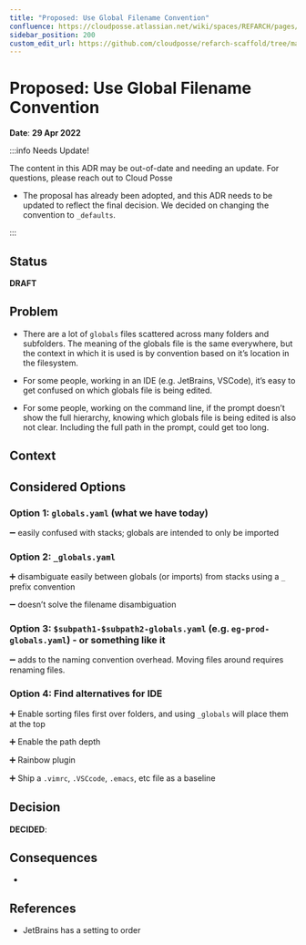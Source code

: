 ```yaml
---
title: "Proposed: Use Global Filename Convention"
confluence: https://cloudposse.atlassian.net/wiki/spaces/REFARCH/pages/1306984449/Proposed%3A+Use+Global+Filename+Convention
sidebar_position: 200
custom_edit_url: https://github.com/cloudposse/refarch-scaffold/tree/main/docs/docs/reference/adrs/proposed-use-global-filename-convention.md
---
```


# Proposed: Use Global Filename Convention
**Date**: **29 Apr 2022**

:::info Needs Update!

The content in this ADR may be out-of-date and needing an update. For questions, please reach out to Cloud Posse

- The proposal has already been adopted, and this ADR needs to be updated to reflect the final decision. We decided on changing the convention to `_defaults`.

:::

## Status
**DRAFT**

## Problem
- There are a lot of `globals` files scattered across many folders and subfolders. The meaning of the globals file is the same everywhere, but the context in which it is used is by convention based on it’s location in the filesystem.

- For some people, working in an IDE (e.g. JetBrains, VSCode), it’s easy to get confused on which globals file is being edited.

- For some people, working on the command line, if the prompt doesn’t show the full hierarchy, knowing which globals file is being edited is also not clear. Including the full path in the prompt, could get too long.

## Context

## Considered Options

### Option 1: `globals.yaml` (what we have today)

:heavy_minus_sign: easily confused with stacks; globals are intended to only be imported

### Option 2: `_globals.yaml`

:heavy_plus_sign: disambiguate easily between globals (or imports) from stacks using a `_` prefix convention

:heavy_minus_sign: doesn’t solve the filename disambiguation

### Option 3: `$subpath1-$subpath2-globals.yaml` (e.g. `eg-prod-globals.yaml`) - or something like it

:heavy_minus_sign: adds to the naming convention overhead. Moving files around requires renaming files.

### Option 4: Find alternatives for IDE

:heavy_plus_sign: Enable sorting files first over folders, and using `_globals` will place them at the top

:heavy_plus_sign: Enable the path depth

:heavy_plus_sign: Rainbow plugin

:heavy_plus_sign: Ship a `.vimrc`, `.VSCcode`, `.emacs`, etc file as a baseline

## Decision

**DECIDED**:

## Consequences

-

## References

- JetBrains has a setting to order


